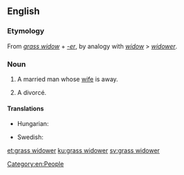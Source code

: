 ==English==

===Etymology===
From ''[[grass widow]]'' + ''[[-er]]'', by analogy with ''[[widow]]'' > ''[[widower]]''.

===Noun===
{{en-noun}}

# {{lb|en|idiomatic|rare}} A married man whose [[wife]] is away.
# A divorcé.

====Translations====
{{trans-top|a married man whose wife is away}}
* Hungarian: {{t+|hu|szalmaözvegy}}
{{trans-mid}}
* Swedish: {{t+|sv|gräsänkling|c}}
{{trans-bottom}}

[[Category:en:People]]

[[et:grass widower]]
[[ku:grass widower]]
[[sv:grass widower]]
